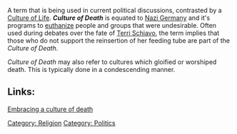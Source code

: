 {{NPOV}}

A term that is being used in current political discussions, contrasted by a [[Culture of Life]].  '''''Culture of Death''''' is equated to [[Nazi Germany]] and it's programs to [[T-4 Euthanasia Program|euthanize]] people and groups that were undesirable.  Often used during debates over the fate of [[Terri Schiavo]], the term implies that those who do not support the reinsertion of her feeding tube are part of the ''Culture of Death''.

''Culture of Death'' may also refer to cultures which gloified or worshiped death.  This is typically done in a condescending manner.

==Links:==
[http://www.azcentral.com/arizonarepublic/opinions/articles/0324thurlets244.html Embracing a culture of death]

{{poli-stub}}

[[Category: Religion]]
[[Category: Politics]]